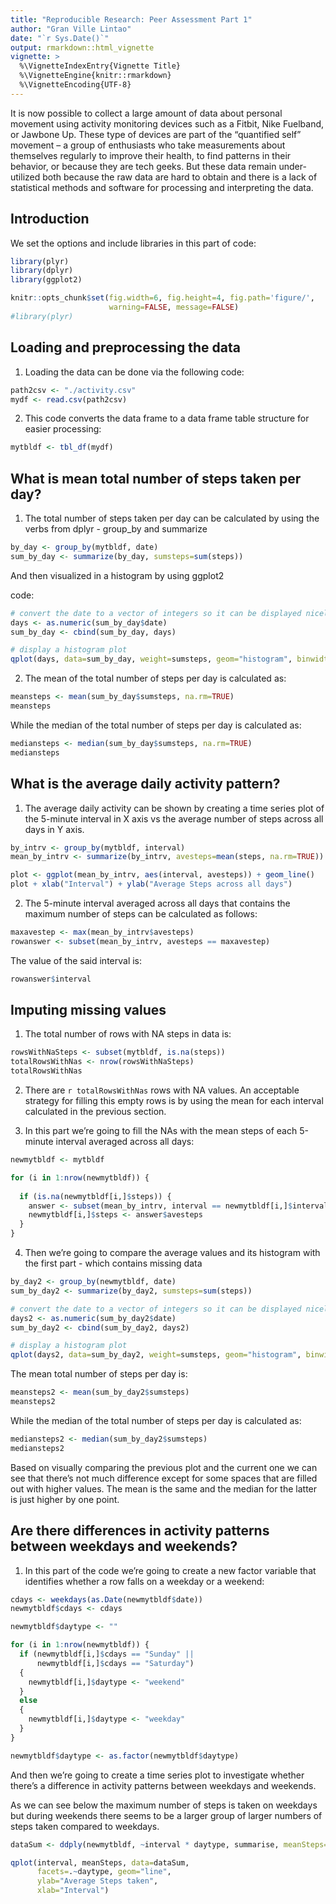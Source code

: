```yaml
---
title: "Reproducible Research: Peer Assessment Part 1"
author: "Gran Ville Lintao"
date: "`r Sys.Date()`"
output: rmarkdown::html_vignette
vignette: >
  %\VignetteIndexEntry{Vignette Title}
  %\VignetteEngine{knitr::rmarkdown}
  %\VignetteEncoding{UTF-8}
---
```


It is now possible to collect a large amount of data about personal movement using activity monitoring devices such as a Fitbit, Nike Fuelband, or Jawbone Up. These type of devices are part of the “quantified self” movement – a group of enthusiasts who take measurements about themselves regularly to improve their health, to find patterns in their behavior, or because they are tech geeks. But these data remain under-utilized both because the raw data are hard to obtain and there is a lack of statistical methods and software for processing and interpreting the data.



## Introduction

We set the options and include libraries in this part of code:
```r
library(plyr)
library(dplyr)
library(ggplot2)

knitr::opts_chunk$set(fig.width=6, fig.height=4, fig.path='figure/',
                      warning=FALSE, message=FALSE)
#library(plyr)
```



## Loading and preprocessing the data

1. Loading the data can be done via the following code:

```r
path2csv <- "./activity.csv"
mydf <- read.csv(path2csv)
```

2. This code converts the data frame to a data frame table structure for easier processing:

```r
mytbldf <- tbl_df(mydf)
```



## What is mean total number of steps taken per day?



1. The total number of steps taken per day can be calculated by using the verbs from dplyr - group_by and summarize

```r
by_day <- group_by(mytbldf, date)
sum_by_day <- summarize(by_day, sumsteps=sum(steps))

```

And then visualized in a histogram by using ggplot2

code:
```r
# convert the date to a vector of integers so it can be displayed nicely in the plot
days <- as.numeric(sum_by_day$date)
sum_by_day <- cbind(sum_by_day, days)

# display a histogram plot
qplot(days, data=sum_by_day, weight=sumsteps, geom="histogram", binwidth=1)
```

2. 
The mean of the total number of steps per day is calculated as:

```r
meansteps <- mean(sum_by_day$sumsteps, na.rm=TRUE)
meansteps
```

While the median of the total number of steps per day is calculated as:

```r
mediansteps <- median(sum_by_day$sumsteps, na.rm=TRUE)
mediansteps
```

## What is the average daily activity pattern?

1. The average daily activity can be shown by creating a time series plot of the 5-minute interval in X axis vs the average number of steps across all days in Y axis. 

```r
by_intrv <- group_by(mytbldf, interval)
mean_by_intrv <- summarize(by_intrv, avesteps=mean(steps, na.rm=TRUE))

plot <- ggplot(mean_by_intrv, aes(interval, avesteps)) + geom_line() 
plot + xlab("Interval") + ylab("Average Steps across all days")
```

2. The 5-minute interval averaged across all days that contains the maximum number of steps can be calculated as follows:

```r
maxavestep <- max(mean_by_intrv$avesteps)
rowanswer <- subset(mean_by_intrv, avesteps == maxavestep)
```

The value of the said interval is:
```r
rowanswer$interval
```


## Imputing missing values
1. The total number of rows with NA steps in data is:

```r
rowsWithNaSteps <- subset(mytbldf, is.na(steps))
totalRowsWithNas <- nrow(rowsWithNaSteps)
totalRowsWithNas
```

2. There are `r totalRowsWithNas` rows with NA values. An acceptable strategy for filling this empty rows is by using the mean for each interval calculated in the previous section.


3. In this part we're going to fill the NAs with the mean steps of each 5-minute interval averaged across all days:

```r

newmytbldf <- mytbldf

for (i in 1:nrow(newmytbldf)) {
  
  if (is.na(newmytbldf[i,]$steps)) {
    answer <- subset(mean_by_intrv, interval == newmytbldf[i,]$interval)
    newmytbldf[i,]$steps <- answer$avesteps
  }
}
```

4. Then we're going to compare the average values and its histogram with the first part - which contains missing data

```r
by_day2 <- group_by(newmytbldf, date)
sum_by_day2 <- summarize(by_day2, sumsteps=sum(steps))

# convert the date to a vector of integers so it can be displayed nicely in the plot
days2 <- as.numeric(sum_by_day2$date)
sum_by_day2 <- cbind(sum_by_day2, days2)

# display a histogram plot
qplot(days2, data=sum_by_day2, weight=sumsteps, geom="histogram", binwidth=1)

```

The mean total number of steps per day is:

```r
meansteps2 <- mean(sum_by_day2$sumsteps)
meansteps2
```

While the median of the total number of steps per day is calculated as:

```r
mediansteps2 <- median(sum_by_day2$sumsteps)
mediansteps2
```

Based on visually comparing the previous plot and the current one we can see that there's not much difference except for some spaces that are filled out with higher values. The mean is the same and the median for the latter is just higher by one point.


## Are there differences in activity patterns between weekdays and weekends?

1. In this part of the code we're going to create a new factor variable that identifies whether a row falls on a weekday or a weekend:

```r
cdays <- weekdays(as.Date(newmytbldf$date))
newmytbldf$cdays <- cdays

newmytbldf$daytype <- ""

for (i in 1:nrow(newmytbldf)) {
  if (newmytbldf[i,]$cdays == "Sunday" ||
      newmytbldf[i,]$cdays == "Saturday")
  {
    newmytbldf[i,]$daytype <- "weekend"
  }
  else
  {
    newmytbldf[i,]$daytype <- "weekday"
  }
}

newmytbldf$daytype <- as.factor(newmytbldf$daytype)
```

And then we're going to create a time series plot to investigate whether there's a difference in activity patterns between weekdays and weekends.

As we can see below the maximum number of steps is taken on weekdays but during weekends there seems to be a larger group of larger numbers of steps taken compared to weekdays.

```r
dataSum <- ddply(newmytbldf, ~interval * daytype, summarise, meanSteps=mean(steps))

qplot(interval, meanSteps, data=dataSum,
      facets=.~daytype, geom="line",
      ylab="Average Steps taken",
      xlab="Interval")
```

